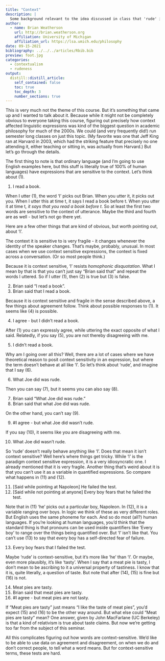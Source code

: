 ```yaml
---
title: "Context"
description: |
  Some background relevant to the idea discussed in class that 'rude' is context-sensitive.
author:
  - name: Brian Weatherson
    url: http://brian.weatherson.org
    affiliation: University of Michigan
    affiliation_url: https://lsa.umich.edu/philosophy
date: 09-15-2021
bibliography: ../../../articles/Rbib.bib
preview: foot.jpg
categories:
  - contextualism
  - rudeness
output:
  distill::distill_article:
    self_contained: false
    toc: true
    toc_depth: 3
    number_sections: true
---
```


This is very much not the theme of this course. But it's something that came up and I wanted to talk about it. Because while it might not be completely obvious to everyone taking this course, figuring out precisely how context affected linguistic expressions was kind of the biggest question in academic philosophy for much of the 2000s. We could (and very frequently did!) run semester long classes on just this topic. (My favorite was one that Jeff King ran at Harvard in 2003, which had the striking feature that precisely no one attending it, either teaching or sitting in, was actually from Harvard.) But let's go through the details.

The first thing to note is that ordinary language (and I'm going to use English examples here, but this stuff is literally true of 100% of human languages) have expressions that are sensitive to the context. Let's think about (1).

(1) I read a book.

When I utter (1), the word 'I' picks out Brian. When you utter it, it picks out you. When I utter this at time t, it says I read a book before t. When you utter it at time t*, it says that you read a book before t*. So at least the first two words are sensitive to the context of utterance. Maybe the third and fourth are as well - but let's not go there yet.

Here are a few other things that are kind of obvious, but worth pointing out, about 'I'.

The context it is sensitive to is very fragile - it changes whenever the identity of the speaker changes. That's maybe, probably, unusual. In most cases when we use context sensitive expressions, the context is fixed across a conversation. (Or so most people think.)

Because it is context sensitive, 'I' resists _homophonic disquotation_. What I mean by that is that you can't just say "Brian said that" and repeat the words I uttered. So if I utter (1), then (2) is true but (3) is false.

(2) Brian said "I read a book".
(3) Brian said that I read a book.

Because it is context sensitive and fragile in the sense described above, a few things about agreement follow. Think about possible responses to (1). It seems like (4) is possible.

(4) I agree - but I didn't read a book.

After (1) you can expressly agree, while uttering the exact opposite of what I said. Relatedly, if you say (5), you are not thereby disagreeing with me.

(5) I didn't read a book.

Why am I going over all this? Well, there are a lot of cases where we have theoretical reason to posit context sensitivity in an expression, but where the term doesn't behave at all like 'I'. So let's think about 'rude', and imagine that I say (6).

(6) What Joe did was rude.

Then you can say (7), but it seems you can also say (8).

(7) Brian said "What Joe did was rude."
(8) Brian said that what Joe did was rude.

On the other hand, you can't say (9).

(9) #I agree - but what Joe did wasn't rude.

If you say (10), it seems like you are disagreeing with me.

(10) What Joe did wasn't rude.

So 'rude' doesn't really behave anything like 'I'. Does that mean it isn't context sensitive? Well here's where things get tricky. While 'I' is the paradigm context sensitive expression, it is a very idiosyncratic one. I already mentioned that it is very fragile. Another thing that's weird about it is that you can't use it as a variable in quantified expressions. So compare what happens in (11) and (12).

(11) [Said while pointing at Napoleon] He failed the test.
(12) [Said while not pointing at anyone] Every boy fears that he failed the test.

Note that in (11) 'he' picks out a particular boy, Napoleon. In (12), it is a variable ranging over boys. In logic we think of these as very different roles. But English uses the same phoneme for each. And so do most (all?) human languages. If you're looking at human languages, you'd think that the standard thing is that pronouns can be used inside quantifiers like 'Every boy' to range over the things being quantified over. But 'I' isn't like that. You can't use (13) to say that every boy has a self-directed fear of failure.

(13) Every boy fears that I failed the test.

Maybe 'rude' is context-sensitive, but it's more like 'he' than 'I'. Or maybe, even more plausibly, it's like 'tasty'. When I say that a meat pie is tasty, I don't mean to be ascribing to it a universal property of tastiness. I know that it is, quite literally, a question of taste. But note that after (14), (15) is fine but (16) is not.

(14) Meat pies are tasty.
(15) Brian said that meat pies are tasty.
(16) #I agree - but meat pies are not tasty.

If "Meat pies are tasty" just means "I like the taste of meat pies", you'd expect (15) and (16) to be the other way around. But what else could "Meat pies are tasty" mean? One answer, given by John MacFarlane (UC Berkeley) is that a kind of relativism is true about taste claims. But now we're getting too far from the subject of this seminar.

All this complicates figuring out how words are context-sensitive. We'd like to be able to use data on agreement and disagreement, on when we do and don't correct people, to tell what a word means. But for context-sensitive terms, these tests are hard.